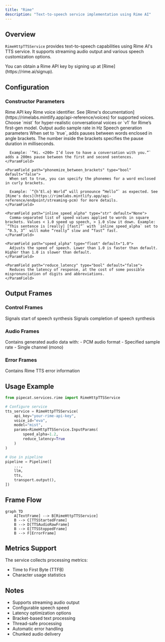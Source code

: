 ```yaml
---
title: "Rime"
description: "Text-to-speech service implementation using Rime AI"
---
```


## Overview

`RimeHttpTTSService` provides text-to-speech capabilities using Rime AI's TTS service. It supports streaming audio output and various speech customization options.

<Tip>
  You can obtain a Rime API key by signing up at [Rime](https://rime.ai/signup).
</Tip>

## Configuration

### Constructor Parameters

<ParamField path="api_key" type="str" required>
  Rime API key
</ParamField>

<ParamField path="voice_id" type="str" default="eva">
  Rime voice identifier. See [Rime's
  documentation](https://rimelabs.mintlify.app/api-reference/voices) for
  supported voices.
</ParamField>

<ParamField path="model" type="str" default="mist">
  Choose `mist` for hyper-realistic conversational voices or `v1` for Rime’s
  first-gen model.
</ParamField>

<ParamField path="sample_rate" type="int" default="None">
  Output audio sample rate in Hz
</ParamField>

<ParamField path="params" type="InputParams" default="InputParams()">
  Speech generation parameters
  <Expandable title="properties">
    <ParamField path="pause_between_brackets" type="bool" default="false">
      When set to `true`, adds pauses between words enclosed in angle brackets. The number inside the brackets specifies the pause duration in milliseconds.

      Example: `“Hi. <200> I’d love to have a conversation with you.”` adds a 200ms pause between the first and second sentences.
    </ParamField>

    <ParamField path="phonemize_between_brackets" type="bool" default="false">
      When set to true, you can specify the phonemes for a word enclosed in curly brackets.

      Example: `“{h’El.o} World” will pronounce “Hello”` as expected. See [Rime's docs](https://rimelabs.mintlify.app/api-reference/endpoint/streaming-pcm) for more details.
    </ParamField>

    <ParamField path="inline_speed_alpha" type="str" default="None">
      Comma-separated list of speed values applied to words in square brackets. Values < 1.0 speed up speech, > 1.0 slow it down. Example: `“This sentence is [really] [fast]”` with `inline_speed_alpha` set to `“0.5, 3”` will make “really” slow and “fast” fast.
    </ParamField>

    <ParamField path="speed_alpha" type="float" default="1.0">
      Adjusts the speed of speech. Lower than 1.0 is faster than default. Higher than 1.0 is slower than default.
    </ParamField>

    <ParamField path="reduce_latency" type="bool" default="false">
      Reduces the latency of response, at the cost of some possible mispronunciation of digits and abbreviations.
    </ParamField>

  </Expandable>
</ParamField>

## Output Frames

### Control Frames

<ParamField path="TTSStartedFrame" type="Frame">
  Signals start of speech synthesis
</ParamField>

<ParamField path="TTSStoppedFrame" type="Frame">
  Signals completion of speech synthesis
</ParamField>

### Audio Frames

<ParamField path="TTSAudioRawFrame" type="Frame">
  Contains generated audio data with: - PCM audio format - Specified sample rate
  - Single channel (mono)
</ParamField>

### Error Frames

<ParamField path="ErrorFrame" type="Frame">
  Contains Rime TTS error information
</ParamField>

## Usage Example

```python
from pipecat.services.rime import RimeHttpTTSService

# Configure service
tts_service = RimeHttpTTSService(
    api_key="your-rime-api-key",
    voice_id="eva",
    model="mist",
    params=RimeHttpTTSService.InputParams(
        speed_alpha=1.2,
        reduce_latency=True
    )
)

# Use in pipeline
pipeline = Pipeline([
    ...,
    llm,
    tts,
    transport.output(),
])
```

## Frame Flow

```mermaid
graph TD
    A[TextFrame] --> B[RimeHttpTTSService]
    B --> C[TTSStartedFrame]
    B --> D[TTSAudioRawFrame]
    B --> E[TTSStoppedFrame]
    B --> F[ErrorFrame]
```

## Metrics Support

The service collects processing metrics:

- Time to First Byte (TTFB)
- Character usage statistics

## Notes

- Supports streaming audio output
- Configurable speech speed
- Latency optimization options
- Bracket-based text processing
- Thread-safe processing
- Automatic error handling
- Chunked audio delivery
